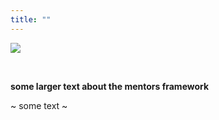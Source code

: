 ```yaml
---
title: ""
---
```


::: column-screen
![](images/banner_imgs/horst_openscapes_desert_breadcrumbs.png)

<br>

::: white-div

::: {.medium-body-text .center-text}
**some larger text about the mentors framework**
:::

~ some text ~

:::

:::